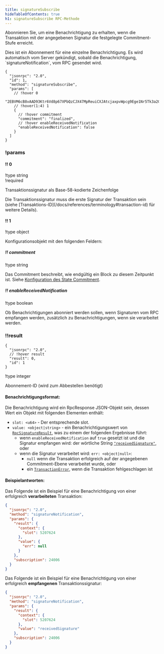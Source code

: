 ```yaml
---
title: signatureSubscribe
hideTableOfContents: true
h1: signatureSubscribe RPC-Methode
---
```


Abonnieren Sie, um eine Benachrichtigung zu erhalten, wenn die Transaktion mit
der angegebenen Signatur die festgelegte Commitment-Stufe erreicht.

<Callout type="warn">
  Dies ist ein Abonnement für eine einzelne Benachrichtigung. Es wird
  automatisch vom Server gekündigt, sobald die Benachrichtigung,
  `signatureNotification`, vom RPC gesendet wird.
</Callout>

<APIMethod>

```jsonc !!request
{
  "jsonrpc": "2.0",
  "id": 1,
  "method": "signatureSubscribe",
  "params": [
    // !hover 0
    "2EBVM6cB8vAAD93Ktr6Vd8p67XPbQzCJX47MpReuiCXJAtcjaxpvWpcg9Ege1Nr5Tk3a2GFrByT7WPBjdsTycY9b",
    // !hover(1:4) 1
    {
      // !hover commitment
      "commitment": "finalized",
      // !hover enableReceivedNotification
      "enableReceivedNotification": false
    }
  ]
}
```

### !params

#### !! 0

!type string  
!required

Transaktionssignatur als Base-58-kodierte Zeichenfolge

<Callout type="info">
  Die Transaktionssignatur muss die erste Signatur der Transaktion sein (siehe
  [Transaktions-ID](/docs/references/terminology#transaction-id) für weitere
  Details).
</Callout>

#### !! 1

!type object

Konfigurationsobjekt mit den folgenden Feldern:

##### !! commitment

!type string

Das Commitment beschreibt, wie endgültig ein Block zu diesem Zeitpunkt ist.
Siehe
[Konfiguration des State Commitment](/docs/rpc#configuring-state-commitment).

##### !! enableReceivedNotification

!type boolean

Ob Benachrichtigungen abonniert werden sollen, wenn Signaturen vom RPC empfangen
werden, zusätzlich zu Benachrichtigungen, wenn sie verarbeitet werden.

### !!result

```jsonc !response
{
  "jsonrpc": "2.0",
  // !hover result
  "result": 0,
  "id": 1
}
```

!type integer

Abonnement-ID (wird zum Abbestellen benötigt)

</APIMethod>

#### Benachrichtigungsformat:

Die Benachrichtigung wird ein RpcResponse JSON-Objekt sein, dessen Wert ein
Objekt mit folgenden Elementen enthält:

- `slot: <u64>` - Der entsprechende slot.
- `value: <object|string>` - ein Benachrichtigungswert von
  [`RpcSignatureResult`](https://github.com/solana-labs/solana/blob/6d28fd455b07e3557fc6c0c3ddf3ba03e3fe8482/rpc-client-api/src/response.rs#L265-L268),
  was zu einem der folgenden Ergebnisse führt:
  - wenn `enableReceivedNotification` auf `true` gesetzt ist und die Signatur
    empfangen wird: der wörtliche String
    [`"receivedSignature"`](https://github.com/solana-labs/solana/blob/6d28fd455b07e3557fc6c0c3ddf3ba03e3fe8482/rpc-client-api/src/response.rs#L286-L288),
    oder
  - wenn die Signatur verarbeitet wird: `err: <object|null>`:
    - `null` wenn die Transaktion erfolgreich auf der angegebenen
      Commitment-Ebene verarbeitet wurde, oder
    - ein
      [`TransactionError`](https://github.com/solana-labs/solana/blob/6d28fd455b07e3557fc6c0c3ddf3ba03e3fe8482/sdk/src/transaction/error.rs#L15-L164),
      wenn die Transaktion fehlgeschlagen ist

#### Beispielantworten:

Das Folgende ist ein Beispiel für eine Benachrichtigung von einer erfolgreich
**verarbeiteten** Transaktion:

```json
{
  "jsonrpc": "2.0",
  "method": "signatureNotification",
  "params": {
    "result": {
      "context": {
        "slot": 5207624
      },
      "value": {
        "err": null
      }
    },
    "subscription": 24006
  }
}
```

Das Folgende ist ein Beispiel für eine Benachrichtigung von einer erfolgreich
**empfangenen** Transaktionssignatur:

```json
{
  "jsonrpc": "2.0",
  "method": "signatureNotification",
  "params": {
    "result": {
      "context": {
        "slot": 5207624
      },
      "value": "receivedSignature"
    },
    "subscription": 24006
  }
}
```
